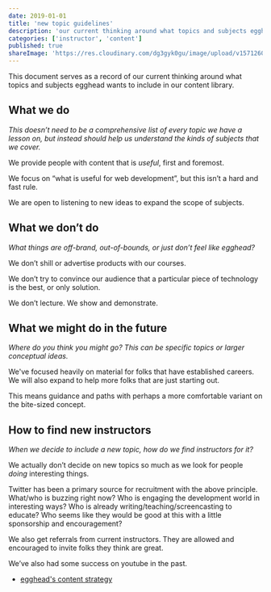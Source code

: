 ```yaml
---
date: 2019-01-01
title: 'new topic guidelines'
description: 'our current thinking around what topics and subjects egghead wants to include in our content library'
categories: ['instructor', 'content']
published: true
shareImage: 'https://res.cloudinary.com/dg3gyk0gu/image/upload/v1571260698/og-image-assets/share_image_screencasting.png'
---
```


This document serves as a record of our current thinking around what topics and subjects egghead wants to include in our content library.

## **What we do**

*This doesn’t need to be a comprehensive list of every topic we have a lesson on, but instead should help us understand the kinds of subjects that we cover.*

We provide people with content that is *useful*, first and foremost. 

We focus on “what is useful for web development”, but this isn’t a hard and fast rule. 

We are open to listening to new ideas to expand the scope of subjects.


## **What we don’t do**

*What things are off-brand, out-of-bounds, or just don’t feel like egghead?*

We don’t shill or advertise products with our courses. 

We don’t try to convince our audience that a particular piece of technology is the best, or only solution.

We don’t lecture. We show and demonstrate.


## **What we might do in the future**

*Where do you think you might go? This can be specific topics or larger conceptual ideas.*

We've focused heavily on material for folks that have established careers. We will also expand to help more folks that are just starting out.

This means guidance and paths with perhaps a more comfortable variant on the bite-sized concept.

## **How to find new instructors**

*When we decide to include a new topic, how do we find instructors for it?*

We actually don’t decide on new topics so much as we look for people *doing* interesting things. 

Twitter has been a primary source for recruitment with the above principle. What/who is buzzing right now? Who is engaging the development world in interesting ways? Who is already writing/teaching/screencasting to educate? Who seems like they would be good at this with a little sponsorship and encouragement?

We also get referrals from current instructors. They are allowed and encouraged to invite folks they think are great.

We’ve also had some success on youtube in the past.

* [egghead's content strategy](/instructor/content-strategy)
